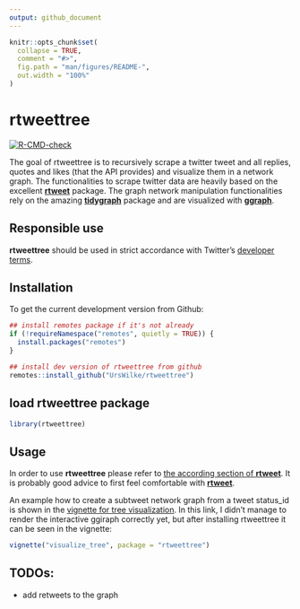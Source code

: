 ```yaml
---
output: github_document
---
```


<!-- README.md is generated from README.Rmd. Please edit that file -->

```r
knitr::opts_chunk$set(
  collapse = TRUE,
  comment = "#>",
  fig.path = "man/figures/README-",
  out.width = "100%"
)
```
# rtweettree

<!-- badges: start -->
[![R-CMD-check](https://github.com/urswilke/rtweettree/workflows/R-CMD-check/badge.svg)](https://github.com/urswilke/rtweettree/actions)
<!-- badges: end -->

The goal of rtweettree is to recursively scrape a twitter tweet and all replies, quotes and likes (that the API provides) and visualize them in a network graph. The functionalities to scrape twitter data are heavily based on the excellent [**rtweet**](https://github.com/ropensci/rtweet) package. The graph network manipulation functionalities rely on the amazing [**tidygraph**](https://github.com/thomasp85/tidygraph) package and are visualized with [**ggraph**](https://github.com/thomasp85/ggraph).

## Responsible use

**rtweettree** should be used in strict accordance with Twitter's [developer terms](https://developer.twitter.com/en/developer-terms/more-on-restricted-use-cases).

## Installation

To get the current development version from Github:

```r
## install remotes package if it's not already
if (!requireNamespace("remotes", quietly = TRUE)) {
  install.packages("remotes")
}

## install dev version of rtweettree from github
remotes::install_github("UrsWilke/rtweettree")
```

## load rtweettree package
```r
library(rtweettree)
```

## Usage

In order to use **rtweettree** please refer to [the according section of **rtweet**](https://github.com/ropensci/rtweet#usage). It is probably good advice to first feel comfortable with [**rtweet**](https://github.com/ropensci/rtweet).

An example how to create a subtweet network graph from a tweet status_id is shown in the [vignette for tree visualization](articles/visualize_tree.html). In this link, I didn't manage to render the interactive ggiraph correctly yet, but after installing rtweettree it can be seen in the vignette:

```r
vignette("visualize_tree", package = "rtweettree")
```

## TODOs:

* add retweets to the graph
